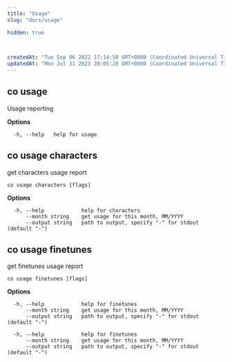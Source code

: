 ```yaml
---
title: "Usage"
slug: "docs/usage"

hidden: true
 


createdAt: "Tue Sep 06 2022 17:14:58 GMT+0000 (Coordinated Universal Time)"
updatedAt: "Mon Jul 31 2023 20:05:28 GMT+0000 (Coordinated Universal Time)"
---
```

## co usage

Usage reporting

**Options**

```
  -h, --help   help for usage
```

## co usage characters

get characters usage report

```
co usage characters [flags]
```

**Options**

```
  -h, --help            help for characters
      --month string    get usage for this month, MM/YYYY
      --output string   path to output, specify "-" for stdout (default "-")
```

## co usage finetunes

get finetunes usage report

```
co usage finetunes [flags]
```

**Options**

```
  -h, --help            help for finetunes
      --month string    get usage for this month, MM/YYYY
      --output string   path to output, specify "-" for stdout (default "-")
```

```
  -h, --help            help for finetunes
      --month string    get usage for this month, MM/YYYY
      --output string   path to output, specify "-" for stdout (default "-")

 
```
